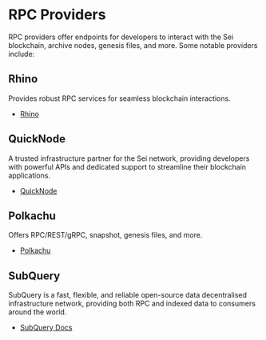 # RPC Providers

RPC providers offer endpoints for developers to interact with the Sei blockchain, archive nodes, genesis files, and more. Some notable providers include:

## Rhino

Provides robust RPC services for seamless blockchain interactions.

- [Rhino](https://rhinostake.com/#)

## QuickNode

A trusted infrastructure partner for the Sei network, providing developers with powerful APIs and dedicated support to streamline their blockchain applications.

- [QuickNode](https://www.quicknode.com/)

## Polkachu

Offers RPC/REST/gRPC, snapshot, genesis files, and more.

- [Polkachu](https://polkachu.com/networks/sei)

## SubQuery

SubQuery is a fast, flexible, and reliable open-source data decentralised infrastructure network, providing both RPC and indexed data to consumers around the world.

- [SubQuery Docs](https://academy.subquery.network/indexer/quickstart/quickstart_chains/cosmos-sei.html)
